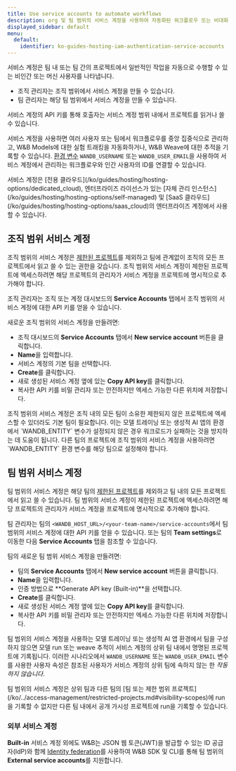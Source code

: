 ```yaml
---
title: Use service accounts to automate workflows
description: org 및 팀 범위의 서비스 계정을 사용하여 자동화된 워크플로우 또는 비대화형 워크플로우를 관리하세요.
displayed_sidebar: default
menu:
  default:
    identifier: ko-guides-hosting-iam-authentication-service-accounts
---
```


서비스 계정은 팀 내 또는 팀 간의 프로젝트에서 일반적인 작업을 자동으로 수행할 수 있는 비인간 또는 머신 사용자를 나타냅니다.

- 조직 관리자는 조직 범위에서 서비스 계정을 만들 수 있습니다.
- 팀 관리자는 해당 팀 범위에서 서비스 계정을 만들 수 있습니다.

서비스 계정의 API 키를 통해 호출자는 서비스 계정 범위 내에서 프로젝트를 읽거나 쓸 수 있습니다.

서비스 계정을 사용하면 여러 사용자 또는 팀에서 워크플로우를 중앙 집중식으로 관리하고, W&B Models에 대한 실험 트래킹을 자동화하거나, W&B Weave에 대한 추적을 기록할 수 있습니다. [환경 변수](/ko/guides/models/track/environment-variables) `WANDB_USERNAME` 또는 `WANDB_USER_EMAIL`을 사용하여 서비스 계정에서 관리하는 워크플로우와 인간 사용자의 ID를 연결할 수 있습니다.

<Note>
서비스 계정은 [전용 클라우드](/ko/guides/hosting/hosting-options/dedicated_cloud), 엔터프라이즈 라이선스가 있는 [자체 관리 인스턴스](/ko/guides/hosting/hosting-options/self-managed) 및 [SaaS 클라우드](/ko/guides/hosting/hosting-options/saas_cloud)의 엔터프라이즈 계정에서 사용할 수 있습니다.
</Note>

## 조직 범위 서비스 계정

조직 범위의 서비스 계정은 [제한된 프로젝트](/ko/../access-management/restricted-projects.md#visibility-scopes)를 제외하고 팀에 관계없이 조직의 모든 프로젝트에서 읽고 쓸 수 있는 권한을 갖습니다. 조직 범위의 서비스 계정이 제한된 프로젝트에 엑세스하려면 해당 프로젝트의 관리자가 서비스 계정을 프로젝트에 명시적으로 추가해야 합니다.

조직 관리자는 조직 또는 계정 대시보드의 **Service Accounts** 탭에서 조직 범위의 서비스 계정에 대한 API 키를 얻을 수 있습니다.

새로운 조직 범위의 서비스 계정을 만들려면:

* 조직 대시보드의 **Service Accounts** 탭에서 **New service account** 버튼을 클릭합니다.
* **Name**을 입력합니다.
* 서비스 계정의 기본 팀을 선택합니다.
* **Create**를 클릭합니다.
* 새로 생성된 서비스 계정 옆에 있는 **Copy API key**를 클릭합니다.
* 복사한 API 키를 비밀 관리자 또는 안전하지만 엑세스 가능한 다른 위치에 저장합니다.

<Note>
조직 범위의 서비스 계정은 조직 내의 모든 팀이 소유한 제한되지 않은 프로젝트에 엑세스할 수 있더라도 기본 팀이 필요합니다. 이는 모델 트레이닝 또는 생성적 AI 앱의 환경에서 `WANDB_ENTITY` 변수가 설정되지 않은 경우 워크로드가 실패하는 것을 방지하는 데 도움이 됩니다. 다른 팀의 프로젝트에 조직 범위의 서비스 계정을 사용하려면 `WANDB_ENTITY` 환경 변수를 해당 팀으로 설정해야 합니다.
</Note>

## 팀 범위 서비스 계정

팀 범위의 서비스 계정은 해당 팀의 [제한된 프로젝트](/ko/../access-management/restricted-projects.md#visibility-scopes)를 제외하고 팀 내의 모든 프로젝트에서 읽고 쓸 수 있습니다. 팀 범위의 서비스 계정이 제한된 프로젝트에 엑세스하려면 해당 프로젝트의 관리자가 서비스 계정을 프로젝트에 명시적으로 추가해야 합니다.

팀 관리자는 팀의 `<WANDB_HOST_URL>/<your-team-name>/service-accounts`에서 팀 범위의 서비스 계정에 대한 API 키를 얻을 수 있습니다. 또는 팀의 **Team settings**로 이동한 다음 **Service Accounts** 탭을 참조할 수 있습니다.

팀의 새로운 팀 범위 서비스 계정을 만들려면:

* 팀의 **Service Accounts** 탭에서 **New service account** 버튼을 클릭합니다.
* **Name**을 입력합니다.
* 인증 방법으로 **Generate API key (Built-in)**을 선택합니다.
* **Create**를 클릭합니다.
* 새로 생성된 서비스 계정 옆에 있는 **Copy API key**를 클릭합니다.
* 복사한 API 키를 비밀 관리자 또는 안전하지만 엑세스 가능한 다른 위치에 저장합니다.

팀 범위의 서비스 계정을 사용하는 모델 트레이닝 또는 생성적 AI 앱 환경에서 팀을 구성하지 않으면 모델 run 또는 weave 추적이 서비스 계정의 상위 팀 내에서 명명된 프로젝트에 기록됩니다. 이러한 시나리오에서 `WANDB_USERNAME` 또는 `WANDB_USER_EMAIL` 변수를 사용한 사용자 속성은 참조된 사용자가 서비스 계정의 상위 팀에 속하지 않는 한 _작동하지 않습니다_.

<Warning>
팀 범위의 서비스 계정은 상위 팀과 다른 팀의 [팀 또는 제한 범위 프로젝트](/ko/../access-management/restricted-projects.md#visibility-scopes)에 run을 기록할 수 없지만 다른 팀 내에서 공개 가시성 프로젝트에 run을 기록할 수 있습니다.
</Warning>

### 외부 서비스 계정

**Built-in** 서비스 계정 외에도 W&B는 JSON 웹 토큰(JWT)을 발급할 수 있는 ID 공급자(IdP)와 함께 [Identity federation](/ko/./identity_federation.md#external-service-accounts)를 사용하여 W&B SDK 및 CLI를 통해 팀 범위의 **External service accounts**를 지원합니다.
